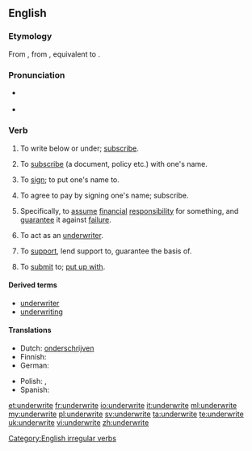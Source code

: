 ==English==

===Etymology===
From {{etyl|enm}} {{term|underwriten|lang=enm}}, from {{etyl|ang}} {{term|underwritan|underwrītan|to write at the foot of, write under, subscribe|lang=ang}}, equivalent to {{prefix|under|write}}.

===Pronunciation===
* {{a|UK}} {{IPA|/ˈʌndəɹaɪt/|/ʌndəˈɹaɪt/}}
* {{a|US}} {{IPA|/ʌndəˈɹaɪt/}}

===Verb===
{{en-verb|underwrites|underwriting|underwrote|underwritten}}

# {{transitive}} To write below or under; [[subscribe]].
# {{transitive|intransitive|obsolete}} To [[subscribe]] (a document, policy etc.) with one's name.
# {{transitive}} To [[sign]]; to put one's name to.
# {{trasnsitive}} To agree to pay by signing one's name; subscribe.
# {{transitive}} Specifically, to [[assume]] [[financial]] [[responsibility]] for something, and [[guarantee]] it against [[failure]].
# {{intransitive}} To act as an [[underwriter]].
# {{transitive}} To [[support]], lend support to, guarantee the basis of.
# {{transitive}} To [[submit]] to; [[put up with]].

====Derived terms====
* [[underwriter]]
* [[underwriting]]

====Translations====
{{trans-top|to assume financial responsibility for something}}
* Dutch: [[onderschrijven]]
* Finnish: {{t+|fi|allekirjoittaa}}
* German: {{t+|de|unterschreiben}}
{{trans-mid}}
* Polish: {{t|pl|odpisać}}, {{t|pl|ubezpieczyć}}
* Spanish: {{t|es|suscribir}}
{{trans-bottom}}

[[Category:English irregular verbs]]

[[et:underwrite]]
[[fr:underwrite]]
[[io:underwrite]]
[[it:underwrite]]
[[ml:underwrite]]
[[my:underwrite]]
[[pl:underwrite]]
[[sv:underwrite]]
[[ta:underwrite]]
[[te:underwrite]]
[[uk:underwrite]]
[[vi:underwrite]]
[[zh:underwrite]]